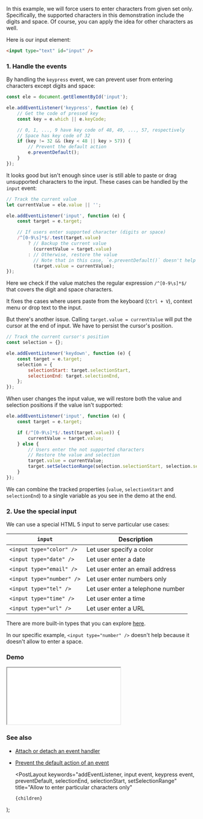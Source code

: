 
In this example, we will force users to enter characters from given set only. Specifically, the supported characters in this demonstration include the digits and space. Of course, you can apply the idea for other characters as well.

Here is our input element:

```html
<input type="text" id="input" />
```

### 1. Handle the events

By handling the `keypress` event, we can prevent user from entering characters except digits and space:

```js
const ele = document.getElementById('input');

ele.addEventListener('keypress', function (e) {
    // Get the code of pressed key
    const key = e.which || e.keyCode;

    // 0, 1, ..., 9 have key code of 48, 49, ..., 57, respectively
    // Space has key code of 32
    if (key != 32 && (key < 48 || key > 57)) {
        // Prevent the default action
        e.preventDefault();
    }
});
```

It looks good but isn't enough since user is still able to paste or drag unsupported characters to the input.
These cases can be handled by the `input` event:

```js
// Track the current value
let currentValue = ele.value || '';

ele.addEventListener('input', function (e) {
    const target = e.target;

    // If users enter supported character (digits or space)
    /^[0-9\s]*$/.test(target.value)
        ? // Backup the current value
          (currentValue = target.value)
        : // Otherwise, restore the value
          // Note that in this case, `e.preventDefault()` doesn't help
          (target.value = currentValue);
});
```

Here we check if the value matches the regular expression `/^[0-9\s]*$/` that covers the digit and space characters.

It fixes the cases where users paste from the keyboard (`Ctrl + V`), context menu or drop text to the input.

But there's another issue. Calling `target.value = currentValue` will put the cursor at the end of input. We have to persist the cursor's position.

```js
// Track the current cursor's position
const selection = {};

ele.addEventListener('keydown', function (e) {
    const target = e.target;
    selection = {
        selectionStart: target.selectionStart,
        selectionEnd: target.selectionEnd,
    };
});
```

When user changes the input value, we will restore both the value and selection positions if the value isn't supported:

```js
ele.addEventListener('input', function (e) {
    const target = e.target;

    if (/^[0-9\s]*$/.test(target.value)) {
        currentValue = target.value;
    } else {
        // Users enter the not supported characters
        // Restore the value and selection
        target.value = currentValue;
        target.setSelectionRange(selection.selectionStart, selection.selectionEnd);
    }
});
```

We can combine the tracked properties (`value`, `selectionStart` and `selectionEnd`) to a single variable as you
see in the demo at the end.

### 2. Use the special input

We can use a special HTML 5 input to serve particular use cases:

| `input`                   | Description                       |
| ------------------------- | --------------------------------- |
| `<input type="color" />`  | Let user specify a color          |
| `<input type="date" />`   | Let user enter a date             |
| `<input type="email" />`  | Let user enter an email address   |
| `<input type="number" />` | Let user enter numbers only       |
| `<input type="tel" />`    | Let user enter a telephone number |
| `<input type="time" />`   | Let user enter a time             |
| `<input type="url" />`    | Let user enter a URL              |

There are more built-in types that you can explore [here](https://developer.mozilla.org/en-US/docs/Web/HTML/Element/input#%3Cinput%3E_types).

In our specific example, `<input type="number" />` doesn't help because it doesn't allow to enter a space.

### Demo

<iframe src="/demo/allow-to-enter-particular-characters-only/index.html"></iframe>

### See also

-   [Attach or detach an event handler](/attach-or-detach-an-event-handler)
-   [Prevent the default action of an event](/prevent-the-default-action-of-an-event)

    <PostLayout
        keywords="addEventListener, input event, keypress event, preventDefault, selectionEnd, selectionStart, setSelectionRange"
        title="Allow to enter particular characters only"
    >
        {children}
    </PostLayout>
);